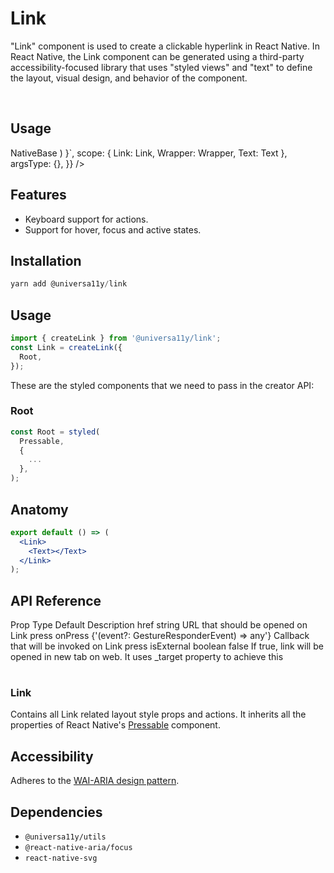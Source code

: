 
<Meta title="components/Link" />



# Link

"Link" component is used to create a clickable hyperlink in React Native. In React Native, the Link component can be generated using a third-party accessibility-focused library that uses "styled views" and "text" to define the layout, visual design, and behavior of the component.

<br />

## Usage

<AppProvider>
  <CodePreview
    showComponentRenderer={true}
    showArgsController={false}
    metaData={{
      code: ` 
      function App () {
        return (
           <Wrapper>
            <Link href="https://nativebase.io/">
              <Text style={{color:"white"}}>NativeBase</Text>
            </Link>
          </Wrapper>
       )
    }`,
      scope: { Link: Link, Wrapper: Wrapper, Text: Text },
      argsType: {},
    }}
  />
</AppProvider>

<br />

## Features

- Keyboard support for actions.
- Support for hover, focus and active states.

## Installation

```jsx
yarn add @universa11y/link
```

## Usage

```jsx
import { createLink } from '@universa11y/link';
const Link = createLink({
  Root,
});
```

These are the styled components that we need to pass in the creator API:

### Root

```jsx
const Root = styled(
  Pressable,
  {
    ...
  },
);
```

## Anatomy

```jsx
export default () => (
  <Link>
    <Text></Text>
  </Link>
);
```

## API Reference

<AppProvider>
  <Table>
    <Table.THead sx={{ _dark: { bg: '$gray800' }, _light: { bg: '$gray100' } }}>
      <Table.TR>
        <Table.TH>
          <Text>Prop</Text>
        </Table.TH>
        <Table.TH>
          <Text>Type</Text>
        </Table.TH>
        <Table.TH>
          <Text>Default</Text>
        </Table.TH>
        <Table.TH>
          <Text>Description</Text>
        </Table.TH>
      </Table.TR>
    </Table.THead>
    <Table.TBody>
      <Table.TR>
        <Table.TD>
          <Text>href</Text>
        </Table.TD>
        <Table.TD>
          <Text>string</Text>
        </Table.TD>
        <Table.TD>
          <Text></Text>
        </Table.TD>
        <Table.TD>
          <Text>URL that should be opened on Link press</Text>
        </Table.TD>
      </Table.TR>
      <Table.TR>
        <Table.TD>
          <Text>onPress</Text>
        </Table.TD>
        <Table.TD>
          <Text>{'(event?: GestureResponderEvent) => any'}</Text>
        </Table.TD>
        <Table.TD>
          <Text></Text>
        </Table.TD>
        <Table.TD>
          <Text>Callback that will be invoked on Link press</Text>
        </Table.TD>
      </Table.TR>
      <Table.TR>
        <Table.TD>
          <Text>isExternal</Text>
        </Table.TD>
        <Table.TD>
          <Text>boolean</Text>
        </Table.TD>
        <Table.TD>
          <Text>false</Text>
        </Table.TD>
        <Table.TD>
          <Text>
            If true, link will be opened in new tab on web. It uses _target
            property to achieve this
          </Text>
        </Table.TD>
      </Table.TR>
    </Table.TBody>
  </Table>
</AppProvider>

### Link

Contains all Link related layout style props and actions.
It inherits all the properties of React Native's [Pressable](https://reactnative.dev/docs/pressable#props) component.

## Accessibility

Adheres to the [WAI-ARIA design pattern]('https://www.w3.org/WAI/ARIA/apg/#link').

## Dependencies

- `@universa11y/utils`
- `@react-native-aria/focus`
- `react-native-svg`
